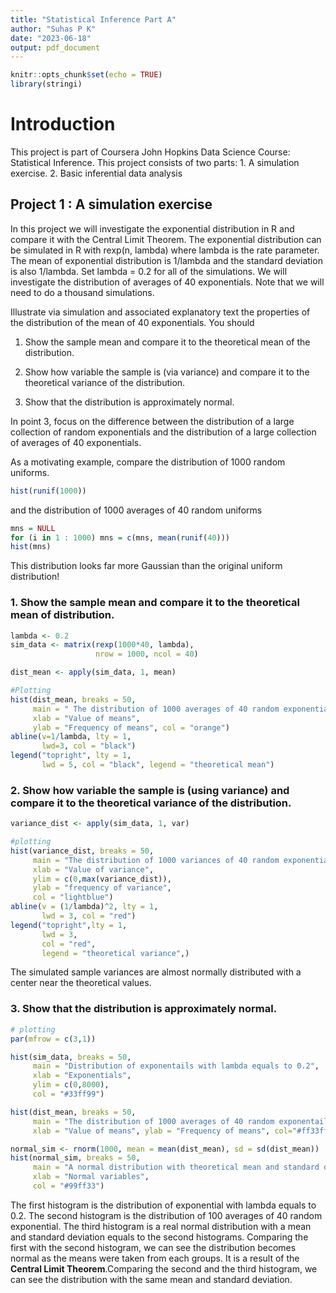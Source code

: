 ```yaml
---
title: "Statistical Inference Part A"
author: "Suhas P K"
date: "2023-06-18"
output: pdf_document
---
```


```r
knitr::opts_chunk$set(echo = TRUE)
library(stringi)
```
# Introduction
This project is part of Coursera John Hopkins Data Science Course: Statistical Inference. This project consists of two parts:
1. A simulation exercise.
2. Basic inferential data analysis

## Project 1 : A simulation exercise

In this project we will investigate the exponential distribution in R and compare it with the Central Limit Theorem. The exponential distribution can be simulated in R with rexp(n, lambda) where lambda is the rate parameter. The mean of exponential distribution is 1/lambda and the standard deviation is also 1/lambda. Set lambda = 0.2 for all of the simulations. We will investigate the distribution of averages of 40 exponentials. Note that we will need to do a thousand simulations.

Illustrate via simulation and associated explanatory text the properties of the distribution of the mean of 40 exponentials. You should

1. Show the sample mean and compare it to the theoretical mean of the distribution.

2. Show how variable the sample is (via variance) and compare it to the theoretical variance of the distribution.

3. Show that the distribution is approximately normal.

In point 3, focus on the difference between the distribution of a large collection of random exponentials and the distribution of a large collection of averages of 40 exponentials.

As a motivating example, compare the distribution of 1000 random uniforms.

```r
hist(runif(1000))
```
and the distribution of 1000 averages of 40 random uniforms
```r
mns = NULL
for (i in 1 : 1000) mns = c(mns, mean(runif(40)))
hist(mns)
```
This distribution looks far more Gaussian than the original uniform distribution!

### 1. Show the sample mean and compare it to the theoretical mean of distribution.

```r
lambda <- 0.2
sim_data <- matrix(rexp(1000*40, lambda), 
                   nrow = 1000, ncol = 40)

dist_mean <- apply(sim_data, 1, mean)

#Plotting
hist(dist_mean, breaks = 50,
     main = " The distribution of 1000 averages of 40 random exponentials.",
     xlab = "Value of means",
     ylab = "Frequency of means", col = "orange")
abline(v=1/lambda, lty = 1,
       lwd=3, col = "black")
legend("topright", lty = 1,
       lwd = 5, col = "black", legend = "theoretical mean")
```

### 2. Show how variable the sample is (using variance) and compare it to the theoretical variance of the distribution.
```r
variance_dist <- apply(sim_data, 1, var)

#plotting
hist(variance_dist, breaks = 50,
     main = "The distribution of 1000 variances of 40 random exponentials.",
     xlab = "Value of variance",
     ylim = c(0,max(variance_dist)),
     ylab = "frequency of variance",
     col = "lightblue")
abline(v = (1/lambda)^2, lty = 1,
       lwd = 3, col = "red")
legend("topright",lty = 1,
       lwd = 3,
       col = "red",
       legend = "theoretical variance",)
```

The simulated sample variances are almost normally distributed with a center near the theoretical values.

### 3. Show that the distribution is approximately normal.
```r
# plotting
par(mfrow = c(3,1))

hist(sim_data, breaks = 50, 
     main = "Distribution of exponentails with lambda equals to 0.2", 
     xlab = "Exponentials",
     ylim = c(0,8000),
     col = "#33ff99")

hist(dist_mean, breaks = 50, 
     main = "The distribution of 1000 averages of 40 random exponentails", 
     xlab = "Value of means", ylab = "Frequency of means", col="#ff33ff")

normal_sim <- rnorm(1000, mean = mean(dist_mean), sd = sd(dist_mean))
hist(normal_sim, breaks = 50,
     main = "A normal distribution with theoretical mean and standard deviation of the exponentials",
     xlab = "Normal variables",
     col = "#99ff33")
```

The first histogram is the distribution of exponential with lambda equals to 0.2. The second histogram is the distribution of 100 averages of 40 random exponential. The third histogram is a real normal distribution with a mean and standard deviation equals to the second histograms. Comparing the first with the second histogram, we can see the distribution becomes normal as the means were taken from each groups. It is a result of the **Central Limit Theorem**.Comparing the second and the third histogram, we can see the distribution with the same mean and standard deviation.

